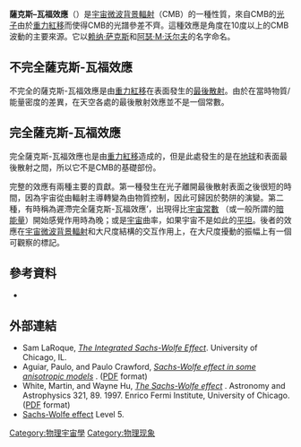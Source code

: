 {{noteTA
|G=physics
|T=zh-cn:萨克斯–沃尔夫效应
|1=zh-tw:薩克斯–瓦福; zh-cn:萨克斯–沃尔夫
|3=zh-tw:瓦福; zh-cn:沃尔夫
}}
'''薩克斯–瓦福效應'''（{{lang-en|'''Sachs–Wolfe effect'''}}）是[[宇宙微波背景輻射|宇宙微波背景輻射]]（CMB）的一種性質，來自CMB的[[光子|光子]]由於[[重力紅移|重力紅移]]而使得CMB的光譜參差不齊。這種效應是角度在10度以上的CMB波動的主要來源。它以[[赖纳·萨克斯|赖纳·萨克斯]]和[[阿瑟·M·沃尔夫|阿瑟·M·沃尔夫]]的名字命名。

==  不完全薩克斯-瓦福效應 ==
不完全的薩克斯-瓦福效應是由[[重力紅移|重力紅移]]在表面發生的[[宇宙時間表#重組合：_38萬年|最後散射]]。由於在當時物質/能量密度的差異，在天空各處的最後散射效應並不是一個常數。

== 完全薩克斯-瓦福效應 ==
完全薩克斯-瓦福效應也是由[[重力紅移|重力紅移]]造成的，但是此處發生的是在[[地球|地球]]和表面最後散射之間，所以它不是CMB的基礎部份。

完整的效應有兩種主要的貢獻。第一種發生在光子離開最後散射表面之後很短的時間，因為宇宙從由輻射主導轉變為由物質控制，因此可歸因於勢阱的演變。第二種，有時稱為遲滯完全薩克斯-瓦福效應’，出現得比[[宇宙常數|宇宙常數]] （或一般所謂的[[暗能量|暗能量]]）開始感覺作用時為晚；或是[[宇宙|宇宙]]曲率，如果宇宙不是如此的[[宇宙形狀|平坦]]。後者的效應在[[宇宙微波背景輻射|宇宙微波背景輻射]]和大尺度結構的交互作用上，在大尺度擾動的振幅上有一個可觀察的標記。

==  參考資料 ==
* {{cite journal | last = Sachs | first = R. K. | authorlink = Rainer Kurt Sachs | coauthors = [[Arthur_Michael_Wolfe|Wolfe, A. M.]] | year = 1967 | title = ''Perturbations of a cosmological model and angular variations of the cosmic microwave background'' | journal = Astrophysical Journal | volume = 147 | issue = 73 }}

==  外部連結 ==
* Sam LaRoque, ''[https://web.archive.org/web/20060419095502/http://astro.uchicago.edu/~laroque/ISW.html The Integrated Sachs-Wolfe Effect]''. University of Chicago, IL.
* Aguiar, Paulo,  and Paulo Crawford, ''[http://cosmo.fis.fc.ul.pt/~crawford/papers/swf_cqg.pdf Sachs-Wolfe effect in some anisotropic models] {{Wayback|url=http://cosmo.fis.fc.ul.pt/~crawford/papers/swf_cqg.pdf |date=20070611114014 }}''. ([[Portable_Document_Format|PDF]] format)
* White, Martin, and Wayne Hu, ''[http://background.uchicago.edu/~whu/Papers/sw.pdf The Sachs-Wolfe effect] {{Wayback|url=http://background.uchicago.edu/~whu/Papers/sw.pdf |date=20050129225302 }}''. Astronomy and Astrophysics 321, 8­9. 1997. Enrico Fermi Institute, University of Chicago. ([[Portable_Document_Format|PDF]] format)
* [http://nedwww.ipac.caltech.edu/level5/Glossary/Essay_sachswolfe.html Sachs-Wolfe effect] {{Wayback|url=http://nedwww.ipac.caltech.edu/level5/Glossary/Essay_sachswolfe.html |date=20080229050051 }} Level 5.

{{CMB}}

[[Category:物理宇宙學|Category:物理宇宙學]]
[[Category:物理现象|Category:物理现象]]